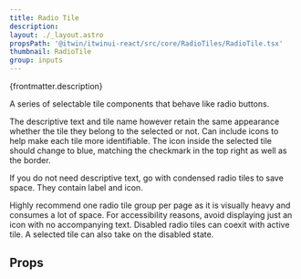 ```yaml
---
title: Radio Tile
description:
layout: ./_layout.astro
propsPath: '@itwin/itwinui-react/src/core/RadioTiles/RadioTile.tsx'
thumbnail: RadioTile
group: inputs
---
```



<p>{frontmatter.description}</p>

<LiveExample src='RadioTile.main.tsx'>
  <AllExamples.RadioTileMainExample client:load />
</LiveExample>

A series of selectable tile components that behave like radio buttons.

The descriptive text and tile name however retain the same appearance whether the tile they belong to the selected or not. Can include icons to help make each tile more identifiable. The icon inside the selected tile should change to blue, matching the checkmark in the top right as well as the border.

If you do not need descriptive text, go with condensed radio tiles to save space. They contain label and icon.

Highly recommend one radio tile group per page as it is visually heavy and consumes a lot of space. For accessibility reasons, avoid displaying just an icon with no accompanying text. Disabled radio tiles can coexit with active tile. A selected tile can also take on the disabled state.

## Props

<PropsTable path={frontmatter.propsPath} />
